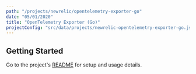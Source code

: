 ```yaml
---
path: "/projects/newrelic/opentelemetry-exporter-go"
date: "05/01/2020"
title: "OpenTelemetry Exporter (Go)"
projectConfig: "src/data/projects/newrelic-opentelemetry-exporter-go.json"
---
```


## Getting Started

Go to the project's [README](https://github.com/newrelic/opentelemetry-exporter-go#readme) for setup and usage details.





